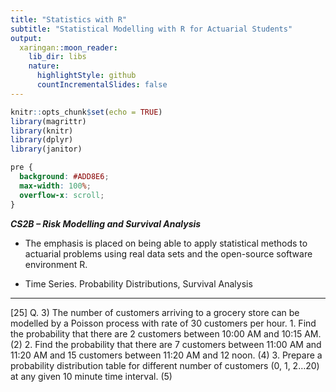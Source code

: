 ```yaml
---
title: "Statistics with R"
subtitle: "Statistical Modelling with R for Actuarial Students"
output:
  xaringan::moon_reader:
    lib_dir: libs
    nature:
      highlightStyle: github
      countIncrementalSlides: false
---
```


```r
knitr::opts_chunk$set(echo = TRUE)
library(magrittr)
library(knitr)
library(dplyr)
library(janitor)


```

```css
pre {
  background: #ADD8E6;
  max-width: 100%;
  overflow-x: scroll;
}
```

***CS2B – Risk Modelling and Survival Analysis ***


* The emphasis is placed on being able to apply statistical methods to actuarial problems using real data sets and the open-source software environment R. 

* Time Series. Probability Distributions, Survival Analysis

---
[25]
Q. 3) The number of customers arriving to a grocery store can be modelled by a Poisson process 
with rate of 30 customers per hour.
1.  Find the probability that there are 2 customers between 10:00 AM and 10:15 AM. (2)
2.  Find the probability that there are 7 customers between 11:00 AM and 11:20 AM
and 15 customers between 11:20 AM and 12 noon. (4)
3.   Prepare a probability distribution table for different number of customers (0, 1, 2…20) at 
any given 10 minute time interval. (5)
